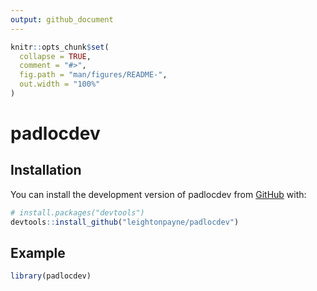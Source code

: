 ```yaml
---
output: github_document
---
```


<!-- README.md is generated from README.Rmd. Please edit that file -->

```r
knitr::opts_chunk$set(
  collapse = TRUE,
  comment = "#>",
  fig.path = "man/figures/README-",
  out.width = "100%"
)
```

# padlocdev

<!-- badges: start -->
<!-- badges: end -->

## Installation

You can install the development version of padlocdev from [GitHub](https://github.com/) with:

``` r
# install.packages("devtools")
devtools::install_github("leightonpayne/padlocdev")
```

## Example

```r
library(padlocdev)
```
